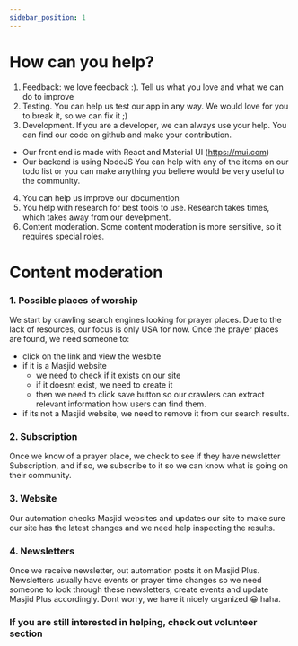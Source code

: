 ```yaml
---
sidebar_position: 1
---
```


# How can you help?
1. Feedback: we love feedback :). Tell us what you love and what we can do to improve
2. Testing. You can help us test our app in any way. We would love for you to break it, so we can fix it ;)
3. Development. If you are a developer, we can always use your help. You can find our code on github and make your contribution.
  - Our front end is made with React and Material UI (https://mui.com)
  - Our backend is using NodeJS
  You can help with any of the items on our todo list or you can make anything you believe would be very useful to the community.
4. You can help us improve our documention
5. You help with research for best tools to use. Research takes times, which takes away from our develpment.
6. Content moderation. Some content moderation is more sensitive, so it requires special roles.



# Content moderation

### 1. Possible places of worship
We start by crawling search engines looking for prayer places. Due to the lack of resources, our focus is only USA for now.
Once the prayer places are found, we need someone to:
 - click on the link and view the wesbite
 - if it is a Masjid website
    - we need to check if it exists on our site
    - if it doesnt exist, we need to create it
    - then we need to click save button so our crawlers can extract relevant information how users can find them.
  - if its not a Masjid website, we need to remove it from our search results.



### 2. Subscription
Once we know of a prayer place, we check to see if they have newsletter Subscription, and if so, we subscribe to it so we can know what is going on their community. 


### 3. Website 
Our automation checks Masjid websites and updates our site to make sure our site has the latest changes and we need help inspecting the results.

### 4. Newsletters
Once we receive newsletter, out automation posts it on Masjid Plus. 
Newsletters usually have events or prayer time changes so we need someone to look through these newsletters, create events and update Masjid Plus accordingly. Dont worry, we have it nicely organized 😀 haha.


### If you are still interested in helping, check out volunteer section